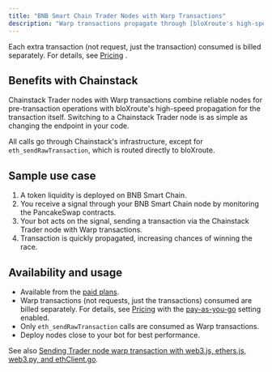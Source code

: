 ```yaml
---
title: "BNB Smart Chain Trader Nodes with Warp Transactions"
description: "Warp transactions propagate through [bloXroute's high-speed transaction relay network](https://docs.bloxroute.com/bdn-architecture). This makes your transactions available for validators to pick up and include in blocks much faster than regular propagation."
---
```


Each extra transaction (not request, just the transaction) consumed is billed separately. For details, see [Pricing](https://chainstack.com/pricing/) .

## Benefits with Chainstack

Chainstack Trader nodes with Warp transactions combine reliable nodes for pre-transaction operations with bloXroute's high-speed propagation for the transaction itself. Switching to a Chainstack Trader node is as simple as changing the endpoint in your code.

All calls go through Chainstack's infrastructure, except for `eth_sendRawTransaction`, which is routed directly to bloXroute.

## Sample use case

1. A token liquidity is deployed on BNB Smart Chain.
2. You receive a signal through your BNB Smart Chain node by monitoring the PancakeSwap contracts.
3. Your bot acts on the signal, sending a transaction via the Chainstack Trader node with Warp transactions.
4. Transaction is quickly propagated, increasing chances of winning the race.

## Availability and usage

* Available from the [paid plans](https://chainstack.com/pricing).
* Warp transactions (not requests, just the transactions) consumed are billed separately. For details, see [Pricing](https://chainstack.com/pricing/) with the [pay-as-you-go](/docs/manage-your-billing) setting enabled.
* Only `eth_sendRawTransaction` calls are consumed as Warp transactions.
* Deploy nodes close to your bot for best performance.

See also [Sending Trader node warp transaction with web3.js, ethers.js, web3.py, and ethClient.go](/docs/sending-warp-transaction-with-web3js-ethersjs-web3py-and-ethclientgo).
